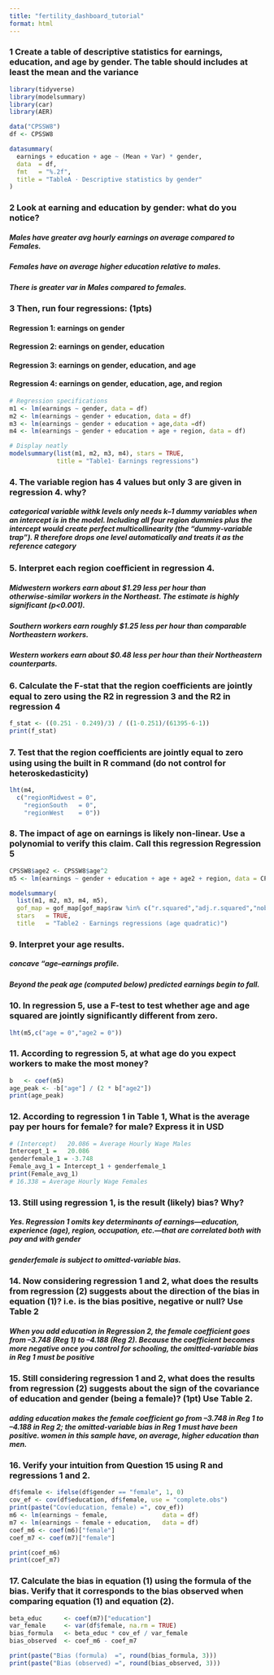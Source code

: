```yaml
---
title: "fertility_dashboard_tutorial"
format: html
---
```


### 1 Create a table of descriptive statistics for earnings, education, and age by gender. The table should includes at least the mean and the variance
```r
library(tidyverse)
library(modelsummary)
library(car)
library(AER)

data("CPSSW8") 
df <- CPSSW8

datasummary(
  earnings + education + age ~ (Mean + Var) * gender,
  data  = df,
  fmt   = "%.2f",
  title = "TableA · Descriptive statistics by gender"
)
```
### 2 Look at earning and education by gender: what do you notice?
##### Males have greater avg hourly earnings on average compared to Females.
##### Females have on average higher education relative to males. 
##### There is greater var in Males compared to females. 

### 3 Then, run four regressions: (1pts)
####  Regression 1: earnings on gender
####  Regression 2: earnings on gender, education
####  Regression 3: earnings on gender, education, and age
####  Regression 4: earnings on gender, education, age, and region

```r
# Regression specifications
m1 <- lm(earnings ~ gender, data = df)
m2 <- lm(earnings ~ gender + education, data = df)
m3 <- lm(earnings ~ gender + education + age,data =df)
m4 <- lm(earnings ~ gender + education + age + region, data = df)

# Display neatly
modelsummary(list(m1, m2, m3, m4), stars = TRUE,
             title = "Table1· Earnings regressions")
```

### 4. The variable region has 4 values but only 3 are given in regression 4. why? 
##### categorical variable withk levels only needs k–1 dummy variables when an intercept is in the model. Including all four region dummies plus the intercept would create perfect multicollinearity (the “dummy‑variable trap”). R therefore drops one level automatically and treats it as the reference category

### 5. Interpret each region coeﬀicient in regression 4.
##### Midwestern workers earn about $1.29 less per hour than otherwise‑similar workers in the Northeast. The estimate is highly significant (p<0.001).

##### Southern workers earn roughly $1.25 less per hour than comparable Northeastern workers.

##### Western workers earn about $0.48 less per hour than their Northeastern counterparts.

### 6. Calculate the F-stat that the region coeﬀicients are jointly equal to zero using the R2 in regression 3 and the R2 in regression 4
```r
f_stat <- ((0.251 - 0.249)/3) / ((1-0.251)/(61395-6-1))
print(f_stat)
```

### 7. Test that the region coeﬀicients are jointly equal to zero using using the built in R command (do not control for heteroskedasticity)
```r
lht(m4,
  c("regionMidwest = 0",
    "regionSouth   = 0",
    "regionWest    = 0"))
```

### 8. The impact of age on earnings is likely non-linear. Use a polynomial to verify this claim. Call this regression Regression 5
```r
CPSSW8$age2 <- CPSSW8$age^2 
m5 <- lm(earnings ~ gender + education + age + age2 + region, data = CPSSW8)

modelsummary(
  list(m1, m2, m3, m4, m5),
  gof_map = gof_map[gof_map$raw %in% c("r.squared","adj.r.squared","nobs"), ],
  stars   = TRUE,
  title   = "Table2 · Earnings regressions (age quadratic)")
```

### 9.  Interpret your age results. 
##### concave “age–earnings profile.
##### Beyond the peak age (computed below) predicted earnings begin to fall. 

### 10. In regression 5, use a F-test to test whether age and age squared are jointly significantly different from zero. 
```r
lht(m5,c("age = 0","age2 = 0"))
```

### 11. According to regression 5, at what age do you expect workers to make the most money?
```r
b   <- coef(m5)
age_peak <- -b["age"] / (2 * b["age2"])
print(age_peak)
```

### 12. According to regression 1 in Table 1, What is the average pay per hours for female? for male? Express it in USD
```r
# (Intercept)	20.086 = Average Hourly Wage Males
Intercept_1 = 	20.086
genderfemale_1 = -3.748
Female_avg_1 = Intercept_1 + genderfemale_1
print(Female_avg_1)
# 16.338 = Average Hourly Wage Females
```


### 13. Still using regression 1, is the result (likely) bias? Why?

##### Yes. Regression 1 omits key determinants of earnings—education, experience (age), region, occupation, etc.—that are correlated both with pay and with gender
##### genderfemale is subject to omitted‐variable bias.

### 14. Now considering regression 1 and 2, what does the results from regression (2) suggests about the direction of the bias in equation (1)? i.e. is the bias positive, negative or null? Use Table 2


##### When you add education in Regression 2, the female coefficient goes from –3.748 (Reg 1) to –4.188 (Reg 2). Because the coefficient becomes more negative once you control for schooling, the omitted‐variable bias in Reg 1 must be positive 

### 15. Still considering regression 1 and 2, what does the results from regression (2) suggests about the sign of the covariance of education and gender (being a female)? (1pt) Use Table 2.

##### adding education makes the female coefficient go from –3.748 in Reg 1 to –4.188 in Reg 2; the omitted‐variable bias in Reg 1 must have been positive. women in this sample have, on average, higher education than men. 

### 16. Verify your intuition from Question 15 using R and regressions 1 and 2.
```r
df$female <- ifelse(df$gender == "female", 1, 0)
cov_ef <- cov(df$education, df$female, use = "complete.obs")
print(paste("Cov(education, female) =", cov_ef))
m6 <- lm(earnings ~ female,               data = df)
m7 <- lm(earnings ~ female + education,   data = df)
coef_m6 <- coef(m6)["female"]
coef_m7 <- coef(m7)["female"]

print(coef_m6)
print(coef_m7)
```

### 17. Calculate the bias in equation (1) using the formula of the bias. Verify that it corresponds to the bias observed when comparing equation (1) and equation (2).
```r
beta_educ      <- coef(m7)["education"]
var_female     <- var(df$female, na.rm = TRUE)
bias_formula   <- beta_educ * cov_ef / var_female
bias_observed  <- coef_m6 - coef_m7

print(paste("Bias (formula)  =", round(bias_formula, 3)))
print(paste("Bias (observed) =", round(bias_observed, 3)))
```